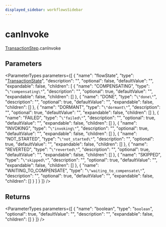 ```yaml
---
displayed_sidebar: workflowsSidebar
---
```



# canInvoke

[TransactionStep](../../classes/TransactionStep.mdx).canInvoke

## Parameters

<ParameterTypes parameters={[
  {
    "name": "flowState",
    "type": "[TransactionState](../../enums/TransactionState.mdx)",
    "description": "",
    "optional": false,
    "defaultValue": "",
    "expandable": false,
    "children": [
      {
        "name": "COMPENSATING",
        "type": "`\"compensating\"`",
        "description": "",
        "optional": true,
        "defaultValue": "",
        "expandable": false,
        "children": []
      },
      {
        "name": "DONE",
        "type": "`\"done\"`",
        "description": "",
        "optional": true,
        "defaultValue": "",
        "expandable": false,
        "children": []
      },
      {
        "name": "DORMANT",
        "type": "`\"dormant\"`",
        "description": "",
        "optional": true,
        "defaultValue": "",
        "expandable": false,
        "children": []
      },
      {
        "name": "FAILED",
        "type": "`\"failed\"`",
        "description": "",
        "optional": true,
        "defaultValue": "",
        "expandable": false,
        "children": []
      },
      {
        "name": "INVOKING",
        "type": "`\"invoking\"`",
        "description": "",
        "optional": true,
        "defaultValue": "",
        "expandable": false,
        "children": []
      },
      {
        "name": "NOT_STARTED",
        "type": "`\"not_started\"`",
        "description": "",
        "optional": true,
        "defaultValue": "",
        "expandable": false,
        "children": []
      },
      {
        "name": "REVERTED",
        "type": "`\"reverted\"`",
        "description": "",
        "optional": true,
        "defaultValue": "",
        "expandable": false,
        "children": []
      },
      {
        "name": "SKIPPED",
        "type": "`\"skipped\"`",
        "description": "",
        "optional": true,
        "defaultValue": "",
        "expandable": false,
        "children": []
      },
      {
        "name": "WAITING_TO_COMPENSATE",
        "type": "`\"waiting_to_compensate\"`",
        "description": "",
        "optional": true,
        "defaultValue": "",
        "expandable": false,
        "children": []
      }
    ]
  }
]} />

## Returns

<ParameterTypes parameters={[
  {
    "name": "boolean",
    "type": "`boolean`",
    "optional": true,
    "defaultValue": "",
    "description": "",
    "expandable": false,
    "children": []
  }
]} />
